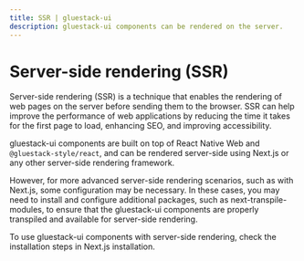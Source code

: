 ```yaml
---
title: SSR | gluestack-ui
description: gluestack-ui components can be rendered on the server.
---
```



<Meta title="Configuration/Server-Side Rendering" />

# Server-side rendering (SSR)

Server-side rendering (SSR) is a technique that enables the rendering of web pages on the server before sending them to the browser. SSR can help improve the performance of web applications by reducing the time it takes for the first page to load, enhancing SEO, and improving accessibility.

gluestack-ui components are built on top of React Native Web and `@gluestack-style/react`, and can be rendered server-side using Next.js or any other server-side rendering framework.

However, for more advanced server-side rendering scenarios, such as with Next.js, some configuration may be necessary. In these cases, you may need to install and configure additional packages, such as next-transpile-modules, to ensure that the gluestack-ui components are properly transpiled and available for server-side rendering.

To use gluestack-ui components with server-side rendering, check the installation steps in Next.js installation.
